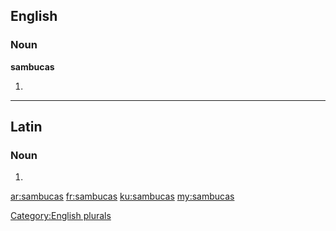 ==English==

===Noun===
'''sambucas'''

# {{plural of|sambuca}}

[[Category:English plurals]]

----

==Latin==

===Noun===
{{la-noun-form|sambūcās}}

# {{inflection of|sambūca||acc|p|lang=la}}

[[ar:sambucas]]
[[fr:sambucas]]
[[ku:sambucas]]
[[my:sambucas]]